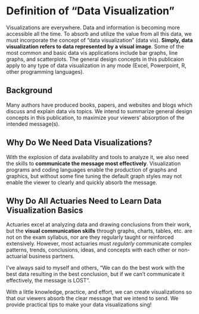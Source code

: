 # Definition of “Data Visualization”

Visualizations are everywhere. Data and information is becoming more accessible all the time. To absorb and utilize the value from all this data, we must incorporate the concept of "data visualization" (data vis). **Simply, data visualization refers to data represented by a visual image**. Some of the most common and basic data vis applications include bar graphs, line graphs, and scatterplots. The general design concepts in this publicaion apply to any type of data visualization in any mode (Excel, Powerpoint, R, other programming languages).

## Background

Many authors have produced books, papers, and websites and blogs which discuss and explain data vis topics. We intend to summarize general design concepts in this publication, to maximize your viewers' absorption of the intended message(s).

## Why Do We Need Data Visualizations?

With the explosion of data availability and tools to analyze it, we also need the skills to **communicate the message most effectively**. Visualization programs and coding languages enable the production of graphs and graphics, but without some fine tuning the default graph styles may not enable the viewer to clearly and quickly absorb the message. 

## Why Do All Actuaries Need to Learn Data Visualization Basics

Actuaries excel at analyzing data and drawing conclusions from their work, but the **visual communication skills** through graphs, charts, tables, etc. are not on the exam syllabus, nor are they regularly taught or reinforced extensively. However, most actuaries must _regularly_ communicate complex patterns, trends, conclusions, ideas, and concepts with each other or non-actuarial business partners.

I've always said to myself and others, "We can do the best work with the best data resulting in the best conclusion, but if we can't communicate it effectively, the message is LOST".

With a little knowledge, practice, and effort, we can create visualizations so that our viewers absorb the clear message that we intend to send. We provide practical tips to make your data visualizations sing!
